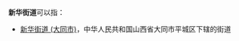 '''新华街道'''可以指：
{{PRC admin/disambig|11/01/12/002/000|14/07/02/003/000|15/03/02/003/000|15/08/02/005/000|21/01/02/002/000|21/02/81/001/000|21/02/83/002/000|21/04/11/005/000|21/10/02/015/000|21/13/03/004/000|22/02/82/004/000|22/05/81/001/000|22/08/02/009/000|22/24/02/002/000|23/01/02/005/000|23/06/06/006/000|23/09/21/002/000|23/10/04/004/000|34/12/03/002/000|37/14/02/002/000|41/02/04/002/000|41/08/02/003/000|41/13/02/002/000|41/17/02/004/000|42/01/03/007/000|44/01/14/001/000|44/02/03/001/000|44/09/02/005/000|52/27/01/003/000}}
* [[新华街道_(大同市)|新华街道 (大同市)]]，中华人民共和国山西省大同市平城区下辖的街道
{{disambig|cat=四字乡级行政区划消歧义}}